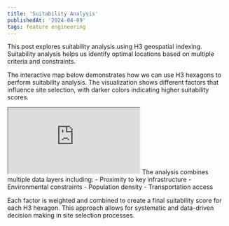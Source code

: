 ```yaml
---
title: 'Suitability Analysis'
publishedAt: '2024-04-09'
tags: feature engineering
---
```




This post explores suitability analysis using H3 geospatial indexing. Suitability analysis helps us identify optimal locations based on multiple criteria and constraints.

The interactive map below demonstrates how we can use H3 hexagons to perform suitability analysis. The visualization shows different factors that influence site selection, with darker colors indicating higher suitability scores.


<iframe src="https://observablehq.com/embed/@nrabinowitz/h3-tutorial-suitability-analysis?cells=mapContainer"></iframe>
The analysis combines multiple data layers including:
- Proximity to key infrastructure
- Environmental constraints
- Population density
- Transportation access

Each factor is weighted and combined to create a final suitability score for each H3 hexagon. This approach allows for systematic and data-driven decision making in site selection processes.